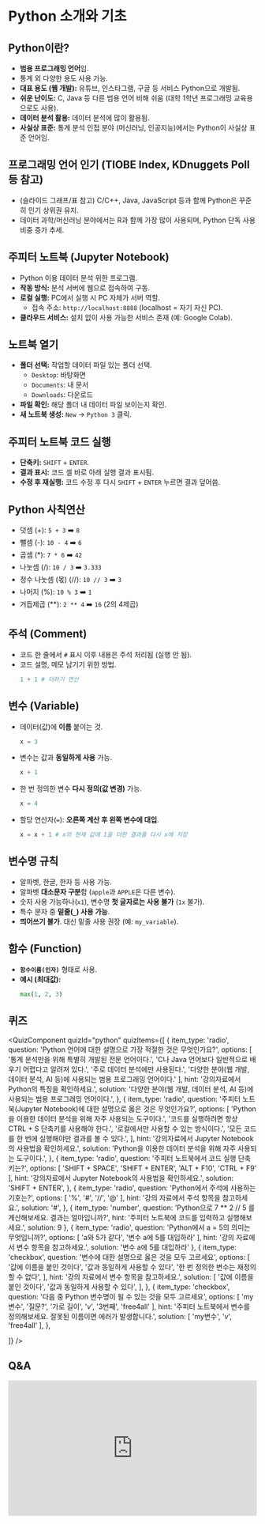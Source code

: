 # Python 소개와 기초

## Python이란?

*   **범용 프로그래밍 언어**임.
*   통계 외 다양한 용도 사용 가능.
*   **대표 용도 (웹 개발):** 유튜브, 인스타그램, 구글 등 서비스 Python으로 개발됨.
*   **쉬운 난이도:** C, Java 등 다른 범용 언어 비해 쉬움 (대학 1학년 프로그래밍 교육용으로도 사용).
*   **데이터 분석 활용:** 데이터 분석에 많이 활용됨.
*   **사실상 표준:** 통계 분석 인접 분야 (머신러닝, 인공지능)에서는 Python이 사실상 표준 언어임.

## 프로그래밍 언어 인기 (TIOBE Index, KDnuggets Poll 등 참고)

*   (슬라이드 그래프/표 참고) C/C++, Java, JavaScript 등과 함께 Python은 꾸준히 인기 상위권 유지.
*   데이터 과학/머신러닝 분야에서는 R과 함께 가장 많이 사용되며, Python 단독 사용 비중 증가 추세.

## 주피터 노트북 (Jupyter Notebook)

*   Python 이용 데이터 분석 위한 프로그램.
*   **작동 방식:** 분석 서버에 웹으로 접속하여 구동.
*   **로컬 실행:** PC에서 실행 시 PC 자체가 서버 역할.
    *   접속 주소: `http://localhost:8888` (localhost = 자기 자신 PC).
*   **클라우드 서비스:** 설치 없이 사용 가능한 서비스 존재 (예: Google Colab).

## 노트북 열기

*   **폴더 선택:** 작업할 데이터 파일 있는 폴더 선택.
    *   `Desktop`: 바탕화면
    *   `Documents`: 내 문서
    *   `Downloads`: 다운로드
*   **파일 확인:** 해당 폴더 내 데이터 파일 보이는지 확인.
*   **새 노트북 생성:** `New` → `Python 3` 클릭.

## 주피터 노트북 코드 실행

*   **단축키:** `SHIFT` + `ENTER`.
*   **결과 표시:** 코드 셀 바로 아래 실행 결과 표시됨.
*   **수정 후 재실행:** 코드 수정 후 다시 `SHIFT` + `ENTER` 누르면 결과 덮어씀.

## Python 사칙연산

- 덧셈 (+): `5 + 3`  ➡️  `8`
- 뺄셈 (-): `10 - 4`  ➡️  `6`
- 곱셈 (*): `7 * 6`  ➡️  `42`
- 나눗셈 (/): `10 / 3`  ➡️  `3.333`
- 정수 나눗셈 (몫) (//): `10 // 3`  ➡️  `3`
- 나머지 (%): `10 % 3`  ➡️  `1`
- 거듭제곱 (**): `2 ** 4`  ➡️  `16` (2의 4제곱)

## 주석 (Comment)

*   코드 한 줄에서 `#` 표시 이후 내용은 주석 처리됨 (실행 안 됨).
*   코드 설명, 메모 남기기 위한 방법.
    ```python
    1 + 1 # 더하기 연산
    ```

## 변수 (Variable)

*   데이터(값)에 **이름** 붙이는 것.
    ```python
    x = 3
    ```
*   변수는 값과 **동일하게 사용** 가능.
    ```python
    x + 1
    ```
*   한 번 정의한 변수 **다시 정의(값 변경)** 가능.
    ```python
    x = 4
    ```
*   할당 연산자(`=`): **오른쪽 계산 후 왼쪽 변수에 대입**.
    ```python
    x = x + 1 # x의 현재 값에 1을 더한 결과를 다시 x에 저장
    ```

## 변수명 규칙

*   알파벳, 한글, 한자 등 사용 가능.
*   알파벳 **대소문자 구분**함 (`apple`과 `APPLE`은 다른 변수).
*   숫자 사용 가능하나(`x1`), 변수명 **첫 글자로는 사용 불가** (`1x` 불가).
*   특수 문자 중 **밑줄(`_`) 사용 가능**.
*   **띄어쓰기 불가**. 대신 밑줄 사용 권장 (예: `my_variable`).

## 함수 (Function)

*   **`함수이름(인자)`** 형태로 사용.
*   **예시 (최대값):**
    ```python
    max(1, 2, 3)
    ```

## 퀴즈


<QuizComponent quizId="python" quizItems={[
    {
        item_type: 'radio',
        question: 'Python 언어에 대한 설명으로 가장 적절한 것은 무엇인가요?',
        options: [
            '통계 분석만을 위해 특별히 개발된 전문 언어이다.',
            'C나 Java 언어보다 일반적으로 배우기 어렵다고 알려져 있다.',
            '주로 데이터 분석에만 사용된다.',
            '다양한 분야(웹 개발, 데이터 분석, AI 등)에 사용되는 범용 프로그래밍 언어이다.'
        ],
        hint: '강의자료에서 Python의 특징을 확인하세요.',
        solution: '다양한 분야(웹 개발, 데이터 분석, AI 등)에 사용되는 범용 프로그래밍 언어이다.',
    },
    {
        item_type: 'radio',
        question: '주피터 노트북(Jupyter Notebook)에 대한 설명으로 옳은 것은 무엇인가요?',
        options: [
            'Python을 이용한 데이터 분석을 위해 자주 사용되는 도구이다.',
            '코드를 실행하려면 항상 CTRL + S 단축키를 사용해야 한다.',
            '로컬에서만 사용할 수 있는 방식이다.',
            '모든 코드를 한 번에 실행해야만 결과를 볼 수 있다.',
        ],
        hint: '강의자료에서 Jupyter Notebook의 사용법을 확인하세요.',
        solution: 'Python을 이용한 데이터 분석을 위해 자주 사용되는 도구이다.',
    },
    {
        item_type: 'radio',
        question: '주피터 노트북에서 코드 실행 단축키는?',
        options: [
            'SHIFT + SPACE',
            'SHIFT + ENTER',
            'ALT + F10',
            'CTRL + F9'
        ],
        hint: '강의자료에서 Jupyter Notebook의 사용법을 확인하세요.',
        solution: 'SHIFT + ENTER',
    },
    {
        item_type: 'radio',
        question: 'Python에서 주석에 사용하는 기호는?',
        options: [
            '%',
            '#',
            '//',
            '@'
        ],
        hint: '강의 자료에서 주석 항목을 참고하세요.',
        solution: '#',
    },
    {
        item_type: 'number',
        question: 'Python으로 7 ** 2 // 5 를 계산해보세요. 결과는 얼마입니까?',
        hint: '주피터 노트북에 코드를 입력하고 실행해보세요.',
        solution: 9
    },
    {
        item_type: 'radio',
        question: 'Python에서 a = 5의 의미는 무엇입니까?',
        options: [
            'a와 5가 같다',
            '변수 a에 5를 대입하라'
        ],
        hint: '강의 자료에서 변수 항목을 참고하세요.',
        solution: '변수 a에 5를 대입하라'
    },
    {
        item_type: 'checkbox',
        question: '변수에 대한 설명으로 옳은 것을 모두 고르세요',
        options: [
            '값에 이름을 붙인 것이다',
            '값과 동일하게 사용할 수 있다',
            '한 번 정의한 변수는 재정의할 수 없다',
        ],
        hint: '강의 자료에서 변수 항목을 참고하세요.',
        solution: [
            '값에 이름을 붙인 것이다',
            '값과 동일하게 사용할 수 있다',
        ],
    },
     {
        item_type: 'checkbox',
        question: '다음 중 Python 변수명이 될 수 있는 것을 모두 고르세요',
        options: [
            'my변수',
            '질문?',
            '가로 길이',
            '_v_',
            '3번째',
            'free4all'
        ],
        hint: '주피터 노트북에서 변수를 정의해보세요. 잘못된 이름이면 에러가 발생합니다.',
        solution: [
            'my변수',
            '_v_',
            'free4all'
        ],
    },

]} />


## Q&A
<iframe src="https://tally.so/embed/wbOOKg?alignLeft=1&hideTitle=1&transparentBackground=1&dynamicHeight=0" loading="lazy" width="100%" height="274" frameborder="0" marginheight="0" marginwidth="0" title="Q&A"></iframe>
